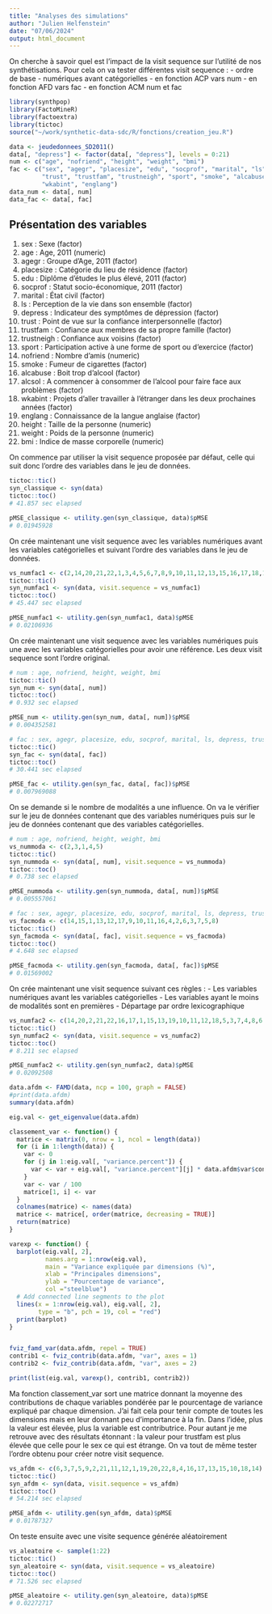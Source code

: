 ```yaml
---
title: "Analyses des simulations"
author: "Julien Helfenstein"
date: "07/06/2024"
output: html_document
---
```


On cherche à savoir quel est l'impact de la visit sequence sur l'utilité de nos synthétisations. Pour cela on va tester différentes visit sequence :
- ordre de base
- numériques avant catégorielles
- en fonction ACP vars num
- en fonction AFD vars fac
- en fonction ACM num et fac

```r
library(synthpop)
library(FactoMineR)
library(factoextra)
library(tictoc)
source("~/work/synthetic-data-sdc/R/fonctions/creation_jeu.R")
```

```r
data <- jeudedonnees_SD2011()
data[, "depress"] <- factor(data[, "depress"], levels = 0:21)
num <- c("age", "nofriend", "height", "weight", "bmi")
fac <- c("sex", "agegr", "placesize", "edu", "socprof", "marital", "ls", "depress",
         "trust", "trustfam", "trustneigh", "sport", "smoke", "alcabuse", "alcsol",
         "wkabint", "englang")
data_num <- data[, num]
data_fac <- data[, fac]
```

## Présentation des variables
1) sex : Sexe (factor)
2) age : Age, 2011 (numeric)
3) agegr : Groupe d'Age, 2011 (factor)
4) placesize : Catégorie du lieu de résidence (factor)
5) edu : Diplôme d'études le plus élevé, 2011 (factor)
6) socprof : Statut socio-économique, 2011 (factor)
7) marital : État civil (factor)
8) ls : Perception de la vie dans son ensemble (factor)
9) depress : Indicateur des symptômes de dépression (factor)
10) trust : Point de vue sur la confiance interpersonnelle (factor)
11) trustfam : Confiance aux membres de sa propre famille (factor)
12) trustneigh : Confiance aux voisins (factor)
13) sport : Participation active à une forme de sport ou d'exercice (factor)
14) nofriend : Nombre d'amis (numeric)
15) smoke : Fumeur de cigarettes (factor)
16) alcabuse : Boit trop d'alcool (factor)
17) alcsol : A commencer à consommer de l'alcool pour faire face aux problèmes (factor)
18) wkabint : Projets d'aller travailler à l'étranger dans les deux prochaines années (factor)
19) englang : Connaissance de la langue anglaise (factor)
20) height : Taille de la personne (numeric)
21) weight : Poids de la personne (numeric)
22) bmi : Indice de masse corporelle (numeric)


On commence par utiliser la visit sequence proposée par défaut, celle qui suit donc l'ordre des variables dans le jeu de données.
```r
tictoc::tic()
syn_classique <- syn(data)
tictoc::toc()
# 41.857 sec elapsed

pMSE_classique <- utility.gen(syn_classique, data)$pMSE
# 0.01945928
```

On crée maintenant une visit sequence avec les variables numériques avant les variables catégorielles et suivant l'ordre des variables dans le jeu de données.
```r
vs_numfac1 <- c(2,14,20,21,22,1,3,4,5,6,7,8,9,10,11,12,13,15,16,17,18,19)
tictoc::tic()
syn_numfac1 <- syn(data, visit.sequence = vs_numfac1)
tictoc::toc()
# 45.447 sec elapsed

pMSE_numfac1 <- utility.gen(syn_numfac1, data)$pMSE
# 0.02106936
```

On crée maintenant une visit sequence avec les variables numériques puis une avec les variables catégorielles pour avoir une référence. Les deux visit sequence sont l'ordre original.
```r
# num : age, nofriend, height, weight, bmi
tictoc::tic()
syn_num <- syn(data[, num])
tictoc::toc()
# 0.932 sec elapsed

pMSE_num <- utility.gen(syn_num, data[, num])$pMSE
# 0.004352581

# fac : sex, agegr, placesize, edu, socprof, marital, ls, depress, trust, trustfam, trustneigh, sport, smoke, alcabuse alcsol, wkabint, englang
tictoc::tic()
syn_fac <- syn(data[, fac])
tictoc::toc()
# 30.441 sec elapsed

pMSE_fac <- utility.gen(syn_fac, data[, fac])$pMSE
# 0.007969088
```

On se demande si le nombre de modalités a une influence. On va le vérifier sur le jeu de données contenant que des variables numériques puis sur le jeu de données contenant que des variables catégorielles.
```r
# num : age, nofriend, height, weight, bmi
vs_nummoda <- c(2,3,1,4,5)
tictoc::tic()
syn_nummoda <- syn(data[, num], visit.sequence = vs_nummoda)
tictoc::toc()
# 0.738 sec elapsed

pMSE_nummoda <- utility.gen(syn_nummoda, data[, num])$pMSE
# 0.005557061

# fac : sex, agegr, placesize, edu, socprof, marital, ls, depress, trust, trustfam, trustneigh, sport, smoke, alcabuse alcsol, wkabint, englang
vs_facmoda <- c(14,15,1,13,12,17,9,10,11,16,4,2,6,3,7,5,8)
tictoc::tic()
syn_facmoda <- syn(data[, fac], visit.sequence = vs_facmoda)
tictoc::toc()
# 4.648 sec elapsed

pMSE_facmoda <- utility.gen(syn_facmoda, data[, fac])$pMSE
# 0.01569002
```

On crée maintenant une visit sequence suivant ces règles :
- Les variables numériques avant les variables catégorielles 
- Les variables ayant le moins de modalités sont en premières
- Départage par ordre lexicographique
```r
vs_numfac2 <- c(14,20,2,21,22,16,17,1,15,13,19,10,11,12,18,5,3,7,4,8,6,9)
tictoc::tic()
syn_numfac2 <- syn(data, visit.sequence = vs_numfac2)
tictoc::toc()
# 8.211 sec elapsed

pMSE_numfac2 <- utility.gen(syn_numfac2, data)$pMSE
# 0.02092508
```

```r
data.afdm <- FAMD(data, ncp = 100, graph = FALSE)
#print(data.afdm)
summary(data.afdm)

eig.val <- get_eigenvalue(data.afdm)

classement_var <- function() {
  matrice <- matrix(0, nrow = 1, ncol = length(data))
  for (i in 1:length(data)) {
    var <- 0
    for (j in 1:eig.val[, "variance.percent"]) {
      var <- var + eig.val[, "variance.percent"][j] * data.afdm$var$contrib[names(data)[i], j]
    }
    var <- var / 100
    matrice[1, i] <- var
  }
  colnames(matrice) <- names(data)
  matrice <- matrice[, order(matrice, decreasing = TRUE)]
  return(matrice)
}

varexp <- function() {
  barplot(eig.val[, 2], 
          names.arg = 1:nrow(eig.val), 
          main = "Variance expliquée par dimensions (%)",
          xlab = "Principales dimensions",
          ylab = "Pourcentage de variance",
          col ="steelblue")
  # Add connected line segments to the plot
  lines(x = 1:nrow(eig.val), eig.val[, 2], 
        type = "b", pch = 19, col = "red")
  print(barplot)
}


fviz_famd_var(data.afdm, repel = TRUE)
contrib1 <- fviz_contrib(data.afdm, "var", axes = 1)
contrib2 <- fviz_contrib(data.afdm, "var", axes = 2)

print(list(eig.val, varexp(), contrib1, contrib2))
```
Ma fonction classement_var sort une matrice donnant la moyenne des contributions de chaque variables pondérée par le pourcentage de variance expliqué par chaque dimension. J'ai fait cela pour tenir compte de toutes les dimensions mais en leur donnant peu d'importance à la fin. Dans l'idée, plus la valeur est élevée, plus la variable est contributrice. Pour autant je me retrouve avec des résultats étonnant : la valeur pour trustfam est plus élevée que celle pour le sex ce qui est étrange. On va tout de même tester l'ordre obtenu pour créer notre visit sequence.

```r
vs_afdm <- c(6,3,7,5,9,2,21,11,12,1,19,20,22,8,4,16,17,13,15,10,18,14)
tictoc::tic()
syn_afdm <- syn(data, visit.sequence = vs_afdm)
tictoc::toc()
# 54.214 sec elapsed

pMSE_afdm <- utility.gen(syn_afdm, data)$pMSE
# 0.01787327
```

On teste ensuite avec une visite sequence générée aléatoirement
```r
vs_aleatoire <- sample(1:22)
tictoc::tic()
syn_aleatoire <- syn(data, visit.sequence = vs_aleatoire)
tictoc::toc()
# 71.526 sec elapsed

pMSE_aleatoire <- utility.gen(syn_aleatoire, data)$pMSE
# 0.02272717
```






